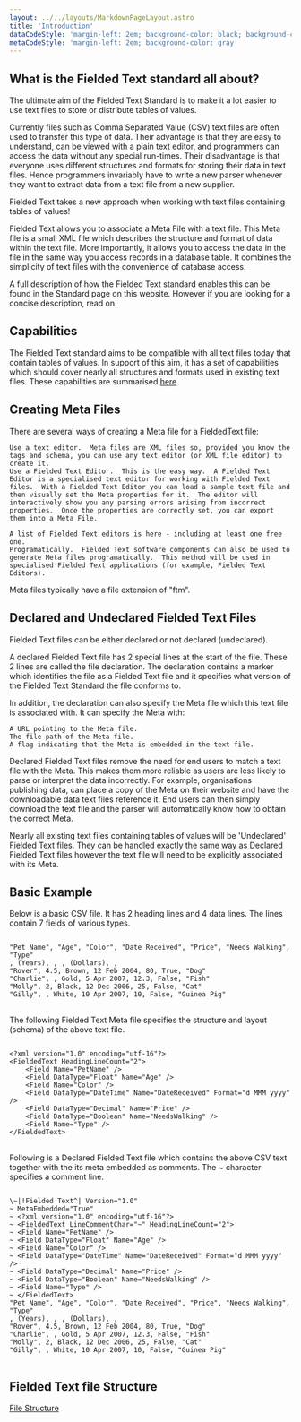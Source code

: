 ```yaml
---
layout: ../../layouts/MarkdownPageLayout.astro
title: 'Introduction'
dataCodeStyle: 'margin-left: 2em; background-color: black; background-clip: content-box'
metaCodeStyle: 'margin-left: 2em; background-color: gray'
---
```


## What is the Fielded Text standard all about?

The ultimate aim of the Fielded Text Standard is to make it a lot easier to use text files to store or distribute tables of values.

Currently files such as Comma Separated Value (CSV) text files are often used to transfer this type of data.  Their advantage is that they are easy to understand, can be viewed with a plain text editor, and programmers can access the data without any special run-times.  Their disadvantage is that everyone uses different structures and formats for storing their data in text files.  Hence programmers invariably have to write a new parser whenever they want to extract data from a text file from a new supplier.

Fielded Text takes a new approach when working with text files containing tables of values!

Fielded Text allows you to associate a Meta File with a text file.  This Meta file is a small XML file which describes the structure and format of data within the text file.  More importantly, it allows you to access the data in the file in the same way you access records in a database table.  It combines the simplicity of text files with the convenience of database access.

A full description of how the Fielded Text standard enables this can be found in the Standard page on this website.  However if you are looking for a concise description, read on.

## Capabilities

The Fielded Text standard aims to be compatible with all text files today that contain tables of values.  In support of this aim, it has a set of capabilities which should cover nearly all structures and formats used in existing text files.  These capabilities are summarised [here](./capabilities).

## Creating Meta Files

There are several ways of creating a Meta file for a FieldedText file:

    Use a text editor.  Meta files are XML files so, provided you know the tags and schema, you can use any text editor (or XML file editor) to create it.
    Use a Fielded Text Editor.  This is the easy way.  A Fielded Text Editor is a specialised text editor for working with Fielded Text files.  With a Fielded Text Editor you can load a sample text file and then visually set the Meta properties for it.  The editor will interactively show you any parsing errors arising from incorrect properties.  Once the properties are correctly set, you can export them into a Meta File.

    A list of Fielded Text editors is here - including at least one free one.
    Programatically.  Fielded Text software components can also be used to generate Meta files programatically.  This method will be used in specialised Fielded Text applications (for example, Fielded Text Editors).

Meta files typically have a file extension of "ftm".

## Declared and Undeclared Fielded Text Files

Fielded Text files can be either declared or not declared (undeclared).

A declared Fielded Text file has 2 special lines at the start of the file.  These 2 lines are called the file declaration.  The declaration contains a marker which identifies the file as a Fielded Text file and it specifies what version of the Fielded Text Standard the file conforms to.

In addition, the declaration can also specify the Meta file which this text file is associated with.  It can specify the Meta with:

    A URL pointing to the Meta file.
    The file path of the Meta file.
    A flag indicating that the Meta is embedded in the text file.

Declared Fielded Text files remove the need for end users to match a text file with the Meta.  This makes them more reliable as users are less likely to parse or interpret the data incorrectly.  For example, organisations publishing data, can place a copy of the Meta on their website and have the downloadable data text files reference it.  End users can then simply download the text file and the parser will automatically know how to obtain the correct Meta.

Nearly all existing text files containing tables of values will be 'Undeclared' Fielded Text files.  They can be handled exactly the same way as Declared Fielded Text files however the text file will need to be explicitly associated with its Meta.

## Basic Example

Below is a basic CSV file. It has 2 heading lines and 4 data lines. The lines contain 7 fields of various types.

<pre style={frontmatter.dataCodeStyle}>
<code>
"Pet Name", "Age", "Color", "Date Received", "Price", "Needs Walking", "Type"
, (Years), , , (Dollars), ,
"Rover", 4.5, Brown, 12 Feb 2004, 80, True, "Dog"
"Charlie", , Gold, 5 Apr 2007, 12.3, False, "Fish"
"Molly", 2, Black, 12 Dec 2006, 25, False, "Cat"
"Gilly", , White, 10 Apr 2007, 10, False, "Guinea Pig"
</code>
</pre>

The following Fielded Text Meta file specifies the structure and layout (schema) of the above text file.

<pre style={frontmatter.metaCodeStyle}>
<code>
&lt;?xml version="1.0" encoding="utf-16"?>
&lt;FieldedText HeadingLineCount="2">
&nbsp;&nbsp;&nbsp;&nbsp;&lt;Field Name="PetName" />
&nbsp;&nbsp;&nbsp;&nbsp;&lt;Field DataType="Float" Name="Age" />
&nbsp;&nbsp;&nbsp;&nbsp;&lt;Field Name="Color" />
&nbsp;&nbsp;&nbsp;&nbsp;&lt;Field DataType="DateTime" Name="DateReceived" Format="d MMM yyyy" />
&nbsp;&nbsp;&nbsp;&nbsp;&lt;Field DataType="Decimal" Name="Price" />
&nbsp;&nbsp;&nbsp;&nbsp;&lt;Field DataType="Boolean" Name="NeedsWalking" />
&nbsp;&nbsp;&nbsp;&nbsp;&lt;Field Name="Type" />
&lt;/FieldedText>
</code>
</pre>

Following is a Declared Fielded Text file which contains the above CSV text together with the its meta embedded as comments. The ~ character specifies a comment line.

<pre style={frontmatter.dataCodeStyle}>
<code>
\~|!Fielded Text^| Version="1.0"
~ MetaEmbedded="True"
~ &lt;?xml version="1.0" encoding="utf-16"?>
~ &lt;FieldedText LineCommentChar="~" HeadingLineCount="2">
~ &lt;Field Name="PetName" />
~ &lt;Field DataType="Float" Name="Age" />
~ &lt;Field Name="Color" />
~ &lt;Field DataType="DateTime" Name="DateReceived" Format="d MMM yyyy" />
~ &lt;Field DataType="Decimal" Name="Price" />
~ &lt;Field DataType="Boolean" Name="NeedsWalking" />
~ &lt;Field Name="Type" />
~ &lt;/FieldedText>
"Pet Name", "Age", "Color", "Date Received", "Price", "Needs Walking", "Type"
, (Years), , , (Dollars), ,
"Rover", 4.5, Brown, 12 Feb 2004, 80, True, "Dog"
"Charlie", , Gold, 5 Apr 2007, 12.3, False, "Fish"
"Molly", 2, Black, 12 Dec 2006, 25, False, "Cat"
"Gilly", , White, 10 Apr 2007, 10, False, "Guinea Pig"
</code>
</pre>

## Fielded Text file Structure

[File Structure](./file-structure)
